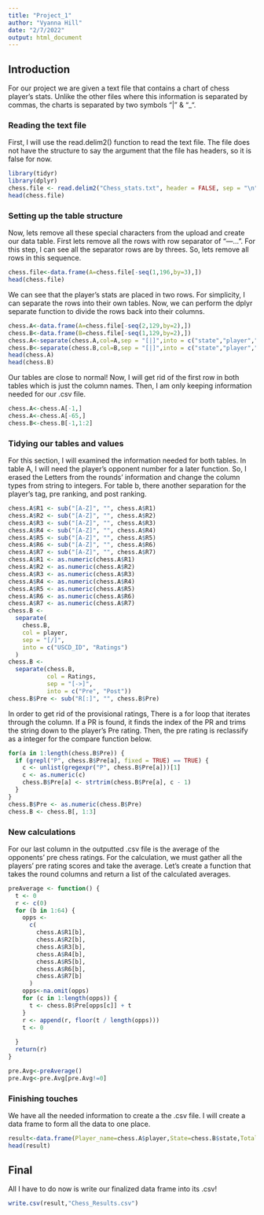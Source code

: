 ```yaml
---
title: "Project_1"
author: "Vyanna Hill"
date: "2/7/2022"
output: html_document
---
```


## Introduction

For our project we are given a text file that contains a chart of chess player's stats. Unlike the other files where this information is separated by commas, the charts is separated by two symbols "|" & "_". 

### Reading the text file

First, I will use the read.delim2() function to read the text file. The file does not have the structure to say the argument that the file has headers, so it is false for now.


```r
library(tidyr)
library(dplyr)
chess.file <- read.delim2("Chess_stats.txt", header = FALSE, sep = "\n")
head(chess.file)
```

### Setting up the table structure

Now, lets remove all these special characters from the upload and create our data table. First lets remove all the rows with row separator of "---...". For this step, I can see all the separator rows are by threes. So, lets remove all rows in this sequence.

```r
chess.file<-data.frame(A=chess.file[-seq(1,196,by=3),])
head(chess.file)
```

We can see that the player's stats are placed in two rows. For simplicity, I can separate the rows into their own tables. Now, we can perform the dplyr separate function to divide the rows back into their columns.

```r
chess.A<-data.frame(A=chess.file[-seq(2,129,by=2),])
chess.B<-data.frame(B=chess.file[-seq(1,129,by=2),])
chess.A<-separate(chess.A,col=A,sep = "[|]",into = c("state","player","Total_Points" ,"R1","R2","R3","R4","R5","R6","R7"))
chess.B<-separate(chess.B,col=B,sep = "[|]",into = c("state","player","R1","R2","R3","R4","R5","R6","R7"))
head(chess.A)
head(chess.B)
```

Our tables are close to normal! Now, I will get rid of the first row in both tables which is just the column names. Then, I am only keeping information needed for our .csv file.

```r
chess.A<-chess.A[-1,]
chess.A<-chess.A[-65,]
chess.B<-chess.B[-1,1:2]
```

### Tidying our tables and values

For this section, I will examined the information needed for both tables. In table A, I will need the player's opponent number for a later function. So, I erased the Letters from the rounds' information and change the column types from string to integers. For table b, there another separation for the player's tag, pre ranking, and post ranking.

```r
chess.A$R1 <- sub("[A-Z]", "", chess.A$R1)
chess.A$R2 <- sub("[A-Z]", "", chess.A$R2)
chess.A$R3 <- sub("[A-Z]", "", chess.A$R3)
chess.A$R4 <- sub("[A-Z]", "", chess.A$R4)
chess.A$R5 <- sub("[A-Z]", "", chess.A$R5)
chess.A$R6 <- sub("[A-Z]", "", chess.A$R6)
chess.A$R7 <- sub("[A-Z]", "", chess.A$R7)
chess.A$R1 <- as.numeric(chess.A$R1)
chess.A$R2 <- as.numeric(chess.A$R2)
chess.A$R3 <- as.numeric(chess.A$R3)
chess.A$R4 <- as.numeric(chess.A$R4)
chess.A$R5 <- as.numeric(chess.A$R5)
chess.A$R6 <- as.numeric(chess.A$R6)
chess.A$R7 <- as.numeric(chess.A$R7)
chess.B <-
  separate(
    chess.B,
    col = player,
    sep = "[/]",
    into = c("USCD_ID", "Ratings")
  )
chess.B <-
  separate(chess.B,
           col = Ratings,
           sep = "[->]",
           into = c("Pre", "Post"))
chess.B$Pre <- sub("R[:]", "", chess.B$Pre)

```

In order to get rid of the provisional ratings, There is a for loop that iterates through the column. If a PR is found, it finds the index of the PR and trims the string down to the player's Pre rating. Then, the pre rating is reclassify as a integer for the compare function below.

```r
for(a in 1:length(chess.B$Pre)) {
  if (grepl("P", chess.B$Pre[a], fixed = TRUE) == TRUE) {
    c <- unlist(gregexpr("P", chess.B$Pre[a]))[1]
    c <- as.numeric(c)
    chess.B$Pre[a] <- strtrim(chess.B$Pre[a], c - 1)
  }
}
chess.B$Pre <- as.numeric(chess.B$Pre)
chess.B <- chess.B[, 1:3]
```

### New calculations

For our last column in the outputted .csv file is the average of the opponents' pre chess ratings. For the calculation, we must gather all the players' pre rating scores and take the average. Let's create a function that takes the round columns and return a list of the calculated averages.

```r
preAverage <- function() {
  t <- 0
  r <- c(0)
  for (b in 1:64) {
    opps <-
      c(
        chess.A$R1[b],
        chess.A$R2[b],
        chess.A$R3[b],
        chess.A$R4[b],
        chess.A$R5[b],
        chess.A$R6[b],
        chess.A$R7[b]
      )
    opps<-na.omit(opps)
    for (c in 1:length(opps)) {
      t <- chess.B$Pre[opps[c]] + t
    }
    r <- append(r, floor(t / length(opps)))
    t <- 0
    
  }
  return(r)
}

pre.Avg<-preAverage()
pre.Avg<-pre.Avg[pre.Avg!=0]
```

### Finishing touches

We have all the needed information to create a the .csv file. I will create a data frame to form all the data to one place.

```r
result<-data.frame(Player_name=chess.A$player,State=chess.B$state,Total_points=chess.A$Total_Points,Pre_Rating=chess.B$Pre,Opp_Pre_Rating_Avg=pre.Avg)
head(result)

```

## Final

All I have to do now is write our finalized data frame into its .csv!

```r
write.csv(result,"Chess_Results.csv")
```